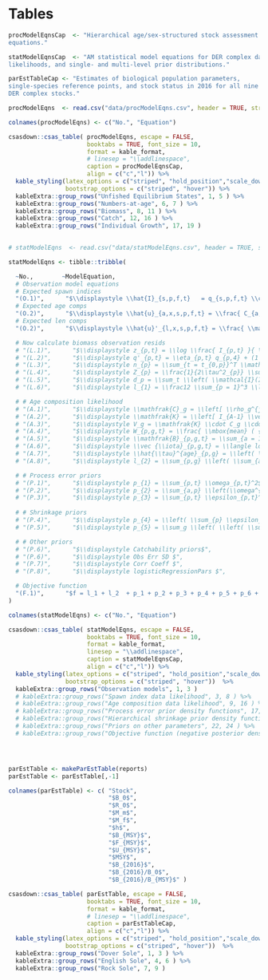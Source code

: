 \clearpage
# Tables



```r

procModelEqnsCap  <- "Hierarchical age/sex-structured stock assessment model
equations."

statModelEqnsCap  <- "AM statistical model equations for DER complex data 
likelihoods, and single- and multi-level prior distributions."

parEstTableCap <- "Estimates of biological population parameters, 
single-species reference points, and stock status in 2016 for all nine 
DER complex stocks."

```


```r

procModelEqns  <- read.csv("data/procModelEqns.csv", header = TRUE, stringsAsFactors = FALSE)

colnames(procModelEqns) <- c("No.", "Equation")

csasdown::csas_table( procModelEqns, escape = FALSE,
                      booktabs = TRUE, font_size = 10,
                      format = kable_format,
                      # linesep = "\\addlinespace",
                      caption = procModelEqnsCap,
                      align = c("c","l")) %>%
  kable_styling(latex_options = c("striped", "hold_position","scale_down"),
                bootstrap_options = c("striped", "hover")) %>%
  kableExtra::group_rows("Unfished Equilibrium States", 1, 5 ) %>%
  kableExtra::group_rows("Numbers-at-age", 6, 7 ) %>%
  kableExtra::group_rows("Biomass", 8, 11 ) %>%
  kableExtra::group_rows("Catch", 12, 16 ) %>%
  kableExtra::group_rows("Individual Growth", 17, 19 )
  


```

\clearpage

```r

# statModelEqns  <- read.csv("data/statModelEqns.csv", header = TRUE, stringsAsFactors = FALSE)

statModelEqns <- tibble::tribble( 

  ~No.,        ~ModelEquation,
  # Observation model equations
  # Expected spawn indices
  "(O.1)",      "$\\displaystyle \\hat{I}_{s,p,f,t}   = q_{s,p,f,t} \\cdot B_{s,p,f,t} $",
  # Expected age comps
  "(O.2)",      "$\\displaystyle \\hat{u}_{a,x,s,p,f,t} = \\frac{ C_{a,x,s,p,f,t} } { \\sum_{a'} C_{a',x,s,p,f,t}}$",
  # Expected len comps
  "(O.2)",      "$\\displaystyle \\hat{u}'_{l,x,s,p,f,t} = \\frac{ \\mathcal{P}_{l,a,x,s,p} \\cdot s_{l,s,p,f} \\cdot N_{a,x,s,p,t} } { \\sum_{l'} \\mathcal{P}_{l',a,x,s,p} \\cdot s_{l',s,p,f} \\cdot N_{a,x,s,p,t}}$",

  # Now calculate biomass observation resids
  # "(L.1)",      "$\\displaystyle z_{p,t} = \\log \\frac{ I_{p,t} }{ \\hat{I}_{p,t} }$",
  # "(L.2)",      "$\\displaystyle q'_{p,t} = \\eta_{p,t} q_{p,4} + (1 - \\eta_{p,t}) q_{p,5}$",
  # "(L.3)",      "$\\displaystyle n_{p} = \\sum_{t = t_{0,p}}^T \\mathcal{I} (I_{p,t} > 0)$",
  # "(L.4)",      "$\\displaystyle Z_{p} = \\frac{1}{2\\tau^2_{p}} \\sum_{t = t_{0,p}}^T \\mathcal{I} (I_{p,t} > 0) z_{p,t}^2 $",
  # "(L.5)",      "$\\displaystyle d_p = \\sum_t \\left( \\mathcal{I}(I_{p,t} > 0) \\log( \\mathcal{P}_{p,t}) + \\mathcal{I}(I_{p,t} = 0) \\log( 1 - \\mathcal{P}_{p,t}) \\right)$",
  # "(L.6)",      "$\\displaystyle l_{1} = \\frac12 \\sum_{p = 1}^3 \\left( n_{p} \\cdot \\log \\tau_{p}^2 +  Z_{p} + d_p  \\right) $",

  # # Age composition likelihood
  # "(A.1)",      "$\\displaystyle \\mathfrak{C}_g = \\left[ \\rho_g^{j - i} \\right]_{i,j}$",
  # "(A.2)",      "$\\displaystyle \\mathfrak{K} = \\left[ I_{A-1} \\vert 1 \\right]$",
  # "(A.3)",      "$\\displaystyle V_g = \\mathfrak{K} \\cdot C_g \\cdot \\mathfrak{K}^T$",
  # "(A.4)",      "$\\displaystyle W_{p,g,t} = \\frac{ \\mbox{mean} ( {n^{Age}_{p,g,t}} ) }{ n^{Age}_{p,g,t} }$",
  # "(A.5)",      "$\\displaystyle \\mathfrak{B}_{p,g,t} = \\sum_{a = 1}^A \\mathcal{I}( u_{a,p,g,t} > 0.02)$",
  # "(A.6)",      "$\\displaystyle \\vec {\\iota}_{p,g,t} = \\langle log(u_{a,p,g,t} / u_{\\mathfrak{B}_{p,g,t},p,g,t}) - log(\\hat{u}_{a,p,g,t}/\\hat{u}_{\\mathfrak{B}_{p,g,t},p,g,t} \\rangle_a$",
  # "(A.7)",      "$\\displaystyle \\hat{\\tau}^{age}_{p,g} = \\left( \\frac{ \\sum_{t} \\frac{1}{W_{p,g,t}^2}(\\vec{\\iota}_{p,g,t})^T \\cdot V_g^{-1} \\cdot \\vec{\\iota}_{p,g,t}}{\\sum_{t} \\mathfrak{B}_{p,g,t} } \\right)^{0.5}$",
  # "(A.8)",      "$\\displaystyle l_{2} = \\sum_{p,g} \\left( \\sum_{a,t} \\log u_{a,p,g,t} + \\log \\hat{\\tau}^{age}_{p,g} \\sum_{t} (\\mathfrak{B}_{p,g,t} - 1) + \\frac12 \\sum_t \\log \\vert V_g \\vert + \\sum_{t} (\\mathfrak{B}_{p,g,t} - 1)\\log W_{p,g,t} \\right)$",

  # # Process error priors
  # "(P.1)",      "$\\displaystyle p_{1} = \\sum_{p,t} \\omega_{p,t}^2$",
  # "(P.2)",      "$\\displaystyle p_{2} = \\sum_{a,p} \\left(\\omega^{init}_{a,p}\\right)^2$",
  # "(P.3)",      "$\\displaystyle p_{3} = \\sum_{p,t} \\epsilon_{p,t}^2$",
  
  # # Shrinkage priors
  # "(P.4)",      "$\\displaystyle p_{4} = \\left( \\sum_{p} \\epsilon_{M,p}^2 \\right) + \\frac{1}{2 s_M^2} (\\log M_0 - \\log m_M )^2$",
  # "(P.5)",      "$\\displaystyle p_{5} = \\sum_g \\left( \\left( \\sum_{p} \\epsilon_{s,50,p,g}^2 + \\epsilon_{s,Step,p,g}^2 \\right) + \\frac{1}{2 (s_g^{s^{50}})^2} (\\log s^{50}_g - \\log( m_g^{ s^{50} }) )^2 + \\frac{1}{2 (s_g^{s^{Step}})^2} (\\log s^{Step}_g - \\log( m_g^{ s^{Step} }) )^2 \\right) $",

  # # Other priors
  # "(P.6)",      "$\\displaystyle Catchability priors$",
  # "(P.6)",      "$\\displaystyle Obs Err SD $",
  # "(P.7)",      "$\\displaystyle Corr Coeff $",
  # "(P.8)",      "$\\displaystyle logisticRegressionPars $",

  # Objective function
  "(F.1)",      "$f = l_1 + l_2  + p_1 + p_2 + p_3 + p_4 + p_5 + p_6 + p_7 + p_8$",
)

colnames(statModelEqns) <- c("No.", "Equation")

csasdown::csas_table( statModelEqns, escape = FALSE,
                      booktabs = TRUE, font_size = 10,
                      format = kable_format,
                      linesep = "\\addlinespace",
                      caption = statModelEqnsCap,
                      align = c("c","l")) %>%
  kable_styling(latex_options = c("striped", "hold_position","scale_down"),
                bootstrap_options = c("striped", "hover"))  %>%
  kableExtra::group_rows("Observation models", 1, 3 ) 
  # kableExtra::group_rows("Spawn index data likelihood", 3, 8 ) %>%
  # kableExtra::group_rows("Age composition data likelihood", 9, 16 ) %>%
  # kableExtra::group_rows("Process error prior density functions", 17, 19 ) %>%
  # kableExtra::group_rows("Hierarchical shrinkage prior density functions", 20, 21 ) %>%
  # kableExtra::group_rows("Priors on other parameters", 22, 24 ) %>%
  # kableExtra::group_rows("Objective function (negative posterior density)", 25, 25 )





```

\clearpage

```r

parEstTable <- makeParEstTable(reports)
parEstTable <- parEstTable[,-1]

colnames(parEstTable) <- c( "Stock",
                            "$B_0$",
                            "$R_0$",
                            "$M_m$",
                            "$M_f$",
                            "$h$",
                            "$B_{MSY}$",
                            "$F_{MSY}$",
                            "$U_{MSY}$",
                            "$MSY$",
                            "$B_{2016}$",
                            "$B_{2016}/B_0$",
                            "$B_{2016}/B_{MSY}$" )

csasdown::csas_table( parEstTable, escape = FALSE,
                      booktabs = TRUE, font_size = 10,
                      format = kable_format,
                      # linesep = "\\addlinespace",
                      caption = parEstTableCap,
                      align = c("c","l")) %>%
  kable_styling(latex_options = c("striped", "hold_position","scale_down"),
                bootstrap_options = c("striped", "hover"))  %>%
  kableExtra::group_rows("Dover Sole", 1, 3 ) %>%
  kableExtra::group_rows("English Sole", 4, 6 ) %>%
  kableExtra::group_rows("Rock Sole", 7, 9 ) 

```


